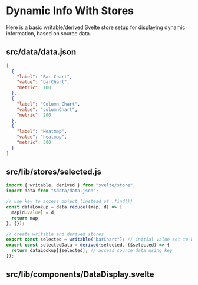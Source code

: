 
<Meta title="Examples/Dynamic Info With Stores" />

# Dynamic Info With Stores

Here is a basic writable/derived Svelte store setup for displaying dynamic information, based on source data.

## src/data/data.json

```json
[
  {
    "label": "Bar Chart",
    "value": "barChart",
    "metric": 100
  },
  {
    "label": "Column Chart",
    "value": "columnChart",
    "metric": 200
  },
  {
    "label": "Heatmap",
    "value": "heatmap",
    "metric": 300
  }
]
```

## src/lib/stores/selected.js

```js
import { writable, derived } from "svelte/store";
import data from "$data/data.json";

// use key to access object (instead of .find())
const dataLookup = data.reduce((map, d) => {
  map[d.value] = d;
  return map;
}, {});

// create writable and derived stores
export const selected = writable("barChart"); // initial value set to bar Chart
export const selectedData = derived(selected, ($selected) => {
  return dataLookup[$selected]; // access source data using key
});
```

## src/lib/components/DataDisplay.svelte

<Canvas of={stories.Default} sourceState="shown" />
